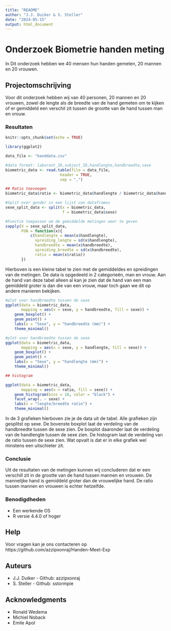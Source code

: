 ```yaml
---
title: "README"
author: "J.J. Duiker & S. Steller"
date: "2024-05-15"
output: html_document
---
```


# Onderzoek Biometrie handen meting

In Dit onderzoek hebben we 40 mensen hun handen gemeten, 20 mannen en 20 vrouwen. 

## Projectomschrijving

Voor dit onderzoek hebben wij van 40 personen, 20 mannen en 20 vrouwen, zowel de lengte als de breedte van de hand gemeten om te kijken of er gemiddeld een verschil zit tussen de grootte van de hand tussen man en vrouw.


### Resultaten
```r
knitr::opts_chunk$set(echo = TRUE)

library(ggplot2)

```

```r

data_file <- "handdata.csv"

#data format: laborant_ID,subject_ID,handlengte,handbreedte,sexe
biometric_data <- read.table(file = data_file,
                        header = TRUE,
                        sep = ",")

```

```r

## Ratio toevoegen 
biometric_data$ratio <- biometric_data$handlengte / biometric_data$handbreedte
```


```r

#Split over gender in een lijst van dataframes
sexe_split_data <- split(x = biometric_data,
                         f = biometric_data$sexe)

#Functie toepassen om de gemiddelde metingen weer te geven
sapply(X = sexe_split_data, 
       FUN = function(x){
           c(handlengte = mean(x$handlengte),
             spreiding_lengte = sd(x$handlengte),
             handbreedte = mean(x$handbreedte),
             spreiding_breedte = sd(x$handbreedte),
             ratio = mean(x$ratio))
       })
```
Hierboven is een kleine tabel te zien met de gemiddeldes en spreidingen van de metingen. De data is opgedeeld in 2 categorieën, man en vrouw. Aan de hand van deze tabel alleen al kan je zien dat de hand van een man gemiddeld groter is dan die van een vrouw, maar toch gaan we dit op andere manieren bekijken.

```r

#plot voor handbreedte tussen de sexe
ggplot(data = biometric_data,
       mapping = aes(x = sexe, y = handbreedte, fill = sexe)) + 
    geom_boxplot() +
    geom_point() +
    labs(x = "Sexe", y = "handbreedte (mm)") +
    theme_minimal()
```

```r

#plot voor handbreedte tussen de sexe
ggplot(data = biometric_data,
       mapping = aes(x = sexe, y = handlengte, fill = sexe)) + 
    geom_boxplot() +
    geom_point() +
    labs(x = "Sexe", y = "handlengte (mm)") +
    theme_minimal()
```

```r

## histogram

ggplot(data = biometric_data,
       mapping = aes(x = ratio, fill = sexe)) + 
    geom_histogram(bins = 10, color = "black") +
    facet_wrap(. ~ sexe) +
    labs(x = "lengte/breedte ratio") +
    theme_minimal()
```
In de 3 grafieken hierboven zie je de data uit de tabel. Alle grafieken zijn gesplitst op sexe. De bovenste boxplot laat de verdeling van de handbreedte tussen de sexe zien. De boxplot daaronder laat de verdeling van de handlengte tussen de sexe zien. De histogram laat de verdeling van de ratio tussen de sexe zien. Wat opvalt is dat er in elke grafiek wel minstens een uitschieter zit. 

### Conclusie
Uit de resultaten van de metingen kunnen wij concluderen dat er een verschill zit in de grootte van de hand tussen mannen en vrouwen. De mannelijke hand is gemiddeld groter dan de vrouwelijke hand. De ratio tussen mannen en vrouwen is echter hetzelfde.


### Benodigdheden

* Een werkende OS
* R versie 4.4.0 of hoger


## Help

Voor vragen kan je ons contacteren op https://github.com/azzipxonraj/Handen-Meet-Exp 


## Auteurs

* J.J. Duiker - Github: azzipxonraj
* S. Steller - Github: sstormpie


## Acknowledgments

* Ronald Wedema
* Michiel Noback
* Emile Apol
